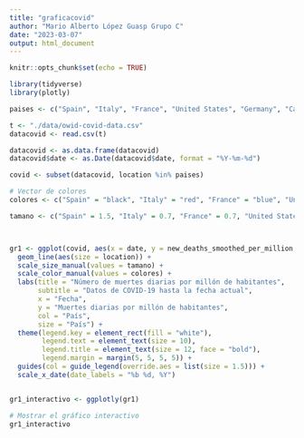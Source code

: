```yaml
---
title: "graficacovid"
author: "Mario Alberto López Guasp Grupo C"
date: "2023-03-07"
output: html_document
---
```


```r
knitr::opts_chunk$set(echo = TRUE)
```

```r
library(tidyverse)
library(plotly)

paises <- c("Spain", "Italy", "France", "United States", "Germany", "Canada", "Japan", "India")

t <- "./data/owid-covid-data.csv"
datacovid <- read.csv(t)

datacovid <- as.data.frame(datacovid)
datacovid$date <- as.Date(datacovid$date, format = "%Y-%m-%d")

covid <- subset(datacovid, location %in% paises)

# Vector de colores
colores <- c("Spain" = "black", "Italy" = "red", "France" = "blue", "United States" = "green", "Germany" = "purple", "Canada" = "orange", "Japan" = "grey", "India" = "brown")

tamano <- c("Spain" = 1.5, "Italy" = 0.7, "France" = 0.7, "United States" = 0.7, "Germany" = 0.7, "Canada" = 0.7, "Japan" = 0.7, "India" = 0.7)



gr1 <- ggplot(covid, aes(x = date, y = new_deaths_smoothed_per_million, col= location)) +
  geom_line(aes(size = location)) + 
  scale_size_manual(values = tamano) +
  scale_color_manual(values = colores) +
  labs(title = "Número de muertes diarias por millón de habitantes",
       subtitle = "Datos de COVID-19 hasta la fecha actual",
       x = "Fecha",
       y = "Muertes diarias por millón de habitantes",
       col = "País",
       size = "País") +
  theme(legend.key = element_rect(fill = "white"),
        legend.text = element_text(size = 10),
        legend.title = element_text(size = 12, face = "bold"),
        legend.margin = margin(5, 5, 5, 5)) +
  guides(col = guide_legend(override.aes = list(size = 1.5))) + 
  scale_x_date(date_labels = "%b %d, %Y")


gr1_interactivo <- ggplotly(gr1)

# Mostrar el gráfico interactivo
gr1_interactivo

```
